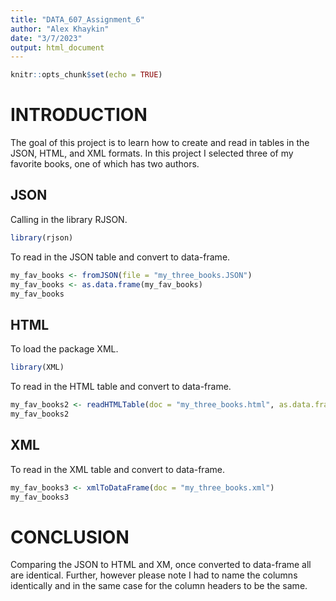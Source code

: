 ---
title: "DATA_607_Assignment_6"
author: "Alex Khaykin"
date: "3/7/2023"
output: html_document
---

```{r setup, include=FALSE}
knitr::opts_chunk$set(echo = TRUE)
```

# INTRODUCTION
The goal of this project is to learn how to create and read in tables in the JSON, HTML, and XML formats. In this project I selected three of my favorite books, one of which has two authors. 

## JSON
Calling in the library RJSON.
```{r}
library(rjson)
```

To read in the JSON table and convert to data-frame.
```{r}
my_fav_books <- fromJSON(file = "my_three_books.JSON")
my_fav_books <- as.data.frame(my_fav_books)
my_fav_books
```

## HTML
To load the package XML.
```{r}
library(XML)
```

To read in the HTML table and convert to data-frame. 
```{r}
my_fav_books2 <- readHTMLTable(doc = "my_three_books.html", as.data.frame = TRUE)
my_fav_books2
```
## XML
To read in the XML table and convert to data-frame. 
```{r}
my_fav_books3 <- xmlToDataFrame(doc = "my_three_books.xml")
my_fav_books3
```

# CONCLUSION
Comparing the JSON to HTML and XM, once converted to data-frame all are identical. Further, however please note I had to name the columns identically and in the same case for the column headers to be the same. 

